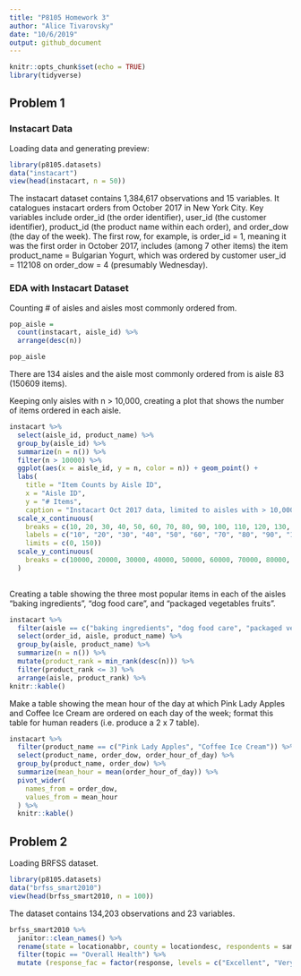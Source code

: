 ```yaml
---
title: "P8105 Homework 3"
author: "Alice Tivarovsky"
date: "10/6/2019"
output: github_document
---
```



```r
knitr::opts_chunk$set(echo = TRUE)
library(tidyverse)
```

## Problem 1

### Instacart Data

Loading data and generating preview: 
```r
library(p8105.datasets)
data("instacart")
view(head(instacart, n = 50))
```


The instacart dataset contains 1,384,617 observations and 15 variables. It catalogues instacart orders from October 2017 in New York City. Key variables include order_id (the order identifier), user_id (the customer identifier), product_id (the product name within each order), and order_dow (the day of the week). The first row, for example, is order_id = 1, meaning it was the first order in October 2017, includes (among 7 other items) the item product_name = Bulgarian Yogurt, which was ordered by customer user_id = 112108 on order_dow = 4 (presumably Wednesday). 

### EDA with Instacart Dataset

Counting # of aisles and aisles most commonly ordered from. 
```r
pop_aisle = 
  count(instacart, aisle_id) %>% 
  arrange(desc(n))

pop_aisle
```

There are 134 aisles and the aisle most commonly ordered from is aisle 83 (150609 items). 

Keeping only aisles with n > 10,000, creating a plot that shows the number of items ordered in each aisle. 

```r

instacart %>% 
  select(aisle_id, product_name) %>% 
  group_by(aisle_id) %>% 
  summarize(n = n()) %>% 
  filter(n > 10000) %>% 
  ggplot(aes(x = aisle_id, y = n, color = n)) + geom_point() + 
  labs(
    title = "Item Counts by Aisle ID",
    x = "Aisle ID",
    y = "# Items",
    caption = "Instacart Oct 2017 data, limited to aisles with > 10,000 items") +
  scale_x_continuous(
    breaks = c(10, 20, 30, 40, 50, 60, 70, 80, 90, 100, 110, 120, 130, 140, 150), 
    labels = c("10", "20", "30", "40", "50", "60", "70", "80", "90", "100", "110", "120", "130", "140", "150"),
    limits = c(0, 150))
  scale_y_continuous(
    breaks = c(10000, 20000, 30000, 40000, 50000, 60000, 70000, 80000, 90000, 100000, 110000, 120000, 130000, 140000, 150000)
  )
 
```

Creating a table showing the three most popular items in each of the aisles “baking ingredients”, “dog food care”, and “packaged vegetables fruits”. 

```r
instacart %>% 
  filter(aisle == c("baking ingredients", "dog food care", "packaged vegetables fruits")) %>% 
  select(order_id, aisle, product_name) %>% 
  group_by(aisle, product_name) %>% 
  summarize(n = n()) %>% 
  mutate(product_rank = min_rank(desc(n))) %>% 
  filter(product_rank <= 3) %>% 
  arrange(aisle, product_rank) %>% 
knitr::kable()
```


Make a table showing the mean hour of the day at which Pink Lady Apples and Coffee Ice Cream are ordered on each day of the week; format this table for human readers (i.e. produce a 2 x 7 table).

```r
instacart %>% 
  filter(product_name == c("Pink Lady Apples", "Coffee Ice Cream")) %>% 
  select(product_name, order_dow, order_hour_of_day) %>% 
  group_by(product_name, order_dow) %>% 
  summarize(mean_hour = mean(order_hour_of_day)) %>% 
  pivot_wider(
    names_from = order_dow,
    values_from = mean_hour
  ) %>% 
  knitr::kable()
```



## Problem 2


Loading BRFSS dataset. 
```r
library(p8105.datasets)
data("brfss_smart2010")
view(head(brfss_smart2010, n = 100))
```

The dataset contains 134,203 observations and 23 variables. 

```r
brfss_smart2010 %>% 
  janitor::clean_names() %>% 
  rename(state = locationabbr, county = locationdesc, respondents = sample_size, pct_in_topic = data_value) %>% 
  filter(topic == "Overall Health") %>% 
  mutate (response_fac = factor(response, levels = c("Excellent", "Very good", "Good", "Fair", "Poor"))) 
  
```


